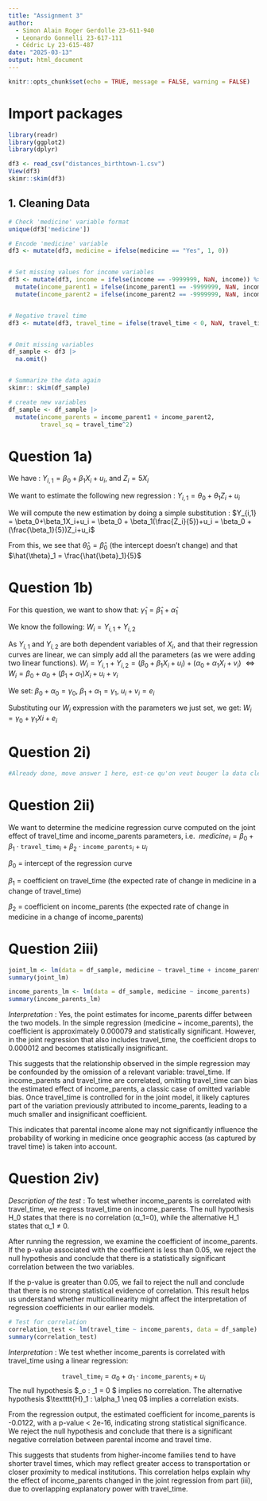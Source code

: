 ```yaml
---
title: "Assignment 3"
author: 
  - Simon Alain Roger Gerdolle 23-611-940
  - Leonardo Gonnelli 23-617-111
  - Cédric Ly 23-615-487
date: "2025-03-13"
output: html_document
---
```


```r
knitr::opts_chunk$set(echo = TRUE, message = FALSE, warning = FALSE)
```

# Import packages
```r
library(readr)
library(ggplot2)
library(dplyr)
```

```r
df3 <- read_csv("distances_birthtown-1.csv")
View(df3)
skimr::skim(df3)
```

## 1. Cleaning Data
```r
# Check 'medicine' variable format
unique(df3['medicine'])

# Encode 'medicine' variable
df3 <- mutate(df3, medicine = ifelse(medicine == "Yes", 1, 0))


# Set missing values for income variables
df3 <- mutate(df3, income = ifelse(income == -9999999, NaN, income)) %>%
  mutate(income_parent1 = ifelse(income_parent1 == -9999999, NaN, income_parent1)) %>%
  mutate(income_parent2 = ifelse(income_parent2 == -9999999, NaN, income_parent2))


# Negative travel time
df3 <- mutate(df3, travel_time = ifelse(travel_time < 0, NaN, travel_time))                    


# Omit missing variables 
df_sample <- df3 |>
  na.omit()


# Summarize the data again
skimr:: skim(df_sample)

# create new variables
df_sample <- df_sample |>
  mutate(income_parents = income_parent1 + income_parent2,
         travel_sq = travel_time^2)
```

# Question 1a)

We have : 
$Y_{i,1} = \beta_0 + \beta_1X_i+u_i$, and $Z_i = 5X_i$

We want to estimate the following new regression : 
$Y_{i, 1} = \theta_0 + \theta_1Z_i+u_i$

We will compute the new estimation by doing a simple substitution :
$Y_{i,1} = \beta_0+\beta_1X_i+u_i = \beta_0 + \beta_1(\frac{Z_i}{5})+u_i = \beta_0 + (\frac{\beta_1}{5})Z_i+u_i$

From this, we see that $\hat{\theta}_0 = \hat{\beta}_0$ (the intercept doesn't change) and that $\hat{\theta}_1 = \frac{\hat{\beta}_1}{5}$

# Question 1b)

For this question, we want to show that:
$\hat{\gamma}_1 = \hat{\beta}_1+\hat{\alpha}_1$

We know the following:
$W_i = Y_{i,1}+Y_{i,2}$

As $Y_{i,1}$ and $Y_{i,2}$ are both dependent variables of $X_i$, and that their regression curves are linear, we can simply add all the parameters (as we were adding two linear functions). 
$W_i = Y_{i,1}+Y_{i,2} = (\beta_0 + \beta_1X_i+u_i)+(\alpha_0+\alpha_1X_i+v_i)$
$\Leftrightarrow W_i =\beta_0 + \alpha_0 + (\beta_1 + \alpha_1)X_i + u_i + v_i$ 

We set:
$\beta_0 + \alpha_0 = \gamma_0$,
$\beta_1 + \alpha_1 = \gamma_1$,
$u_i+v_i = e_i$

Substituting our $W_i$ expression with the parameters we just set, we get:
$W_i = \gamma_0 + \gamma_1Xi+e_i$

# Question 2i)
```r

#Already done, move answer 1 here, est-ce qu'on veut bouger la data cleaning et analysis ici ?

```

# Question 2ii)

We want to determine the medicine regression curve computed on the joint effect of travel_time and income_parents parameters, i.e. 
$medicine_i = \beta_0  + \beta_1 \cdot \texttt{travel_time}_i +\beta_2\cdot\texttt{income_parents}_i + u_i$

$\beta_0$ = intercept of the regression curve

$\beta_1$ = coefficient on travel_time (the expected rate of change in medicine in a change of travel_time)

$\beta_2$ = coefficient on income_parents (the expected rate of change in medicine in a change of income_parents)

# Question 2iii)
```r
joint_lm <- lm(data = df_sample, medicine ~ travel_time + income_parents)
summary(joint_lm)

income_parents_lm <- lm(data = df_sample, medicine ~ income_parents)
summary(income_parents_lm)
```

*Interpretation* :
Yes, the point estimates for income_parents differ between the two models. In the simple regression (medicine ~ income_parents), the coefficient is approximately 0.000079 and statistically significant. However, in the joint regression that also includes travel_time, the coefficient drops to 0.000012 and becomes statistically insignificant.

This suggests that the relationship observed in the simple regression may be confounded by the omission of a relevant variable: travel_time. If income_parents and travel_time are correlated, omitting travel_time can bias the estimated effect of income_parents, a classic case of omitted variable bias. Once travel_time is controlled for in the joint model, it likely captures part of the variation previously attributed to income_parents, leading to a much smaller and insignificant coefficient.

This indicates that parental income alone may not significantly influence the probability of working in medicine once geographic access (as captured by travel time) is taken into account.

# Question 2iv)
*Description of the test* :
To test whether income_parents is correlated with travel_time, we regress travel_time on income_parents. The null hypothesis  H_0 states that there is no correlation (α_1=0), while the alternative H_1 states that α_1 ≠ 0.

After running the regression, we examine the coefficient of income_parents. If the p-value associated with the coefficient is less than 0.05, we reject the null hypothesis and conclude that there is a statistically significant correlation between the two variables.

If the p-value is greater than 0.05, we fail to reject the null and conclude that there is no strong statistical evidence of correlation. This result helps us understand whether multicollinearity might affect the interpretation of regression coefficients in our earlier models.

```r
# Test for correlation
correlation_test <- lm(travel_time ~ income_parents, data = df_sample)
summary(correlation_test)
```
*Interpretation* :
We test whether income_parents is correlated with travel_time using a linear regression:

$$
\texttt{travel_time}_i = \alpha_0  + \alpha_1 \cdot \texttt{income_parents}_i + u_i
$$
The null hypothesis $\textttt{H}_o : \alpha_1 = 0 $ implies no correlation. The alternative hypothesis $\textttt{H}_1 : \alpha_1 \neq 0$ implies a correlation exists.

From the regression output, the estimated coefficient for income_parents is -0.0122, with a p-value < 2e-16, indicating strong statistical significance. We reject the null hypothesis and conclude that there is a significant negative correlation between parental income and travel time.

This suggests that students from higher-income families tend to have shorter travel times, which may reflect greater access to transportation or closer proximity to medical institutions. This correlation helps explain why the effect of income_parents changed in the joint regression from part (iii), due to overlapping explanatory power with travel_time.